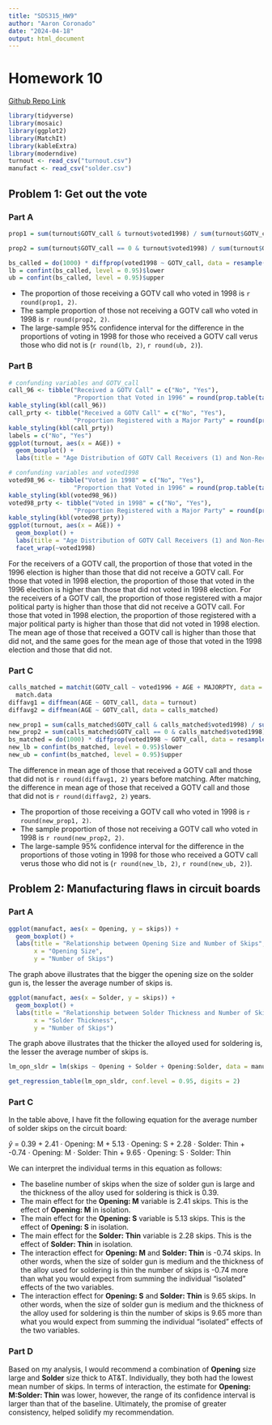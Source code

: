 ---
title: "SDS315_HW9"
author: "Aaron Coronado"
date: "2024-04-18"
output: html_document
---

# **Homework 10**

[Github Repo Link]()

```{r Setup, message = FALSE, warning = FALSE, echo = FALSE}
library(tidyverse)
library(mosaic)
library(ggplot2)
library(MatchIt)
library(kableExtra)
library(moderndive)
turnout <- read_csv("turnout.csv")
manufact <- read_csv("solder.csv")
```

## **Problem 1: Get out the vote**

### **Part A**

```{r Part 1.A, message = FALSE, warning = FALSE, echo = FALSE}
prop1 = sum(turnout$GOTV_call & turnout$voted1998) / sum(turnout$GOTV_call)

prop2 = sum(turnout$GOTV_call == 0 & turnout$voted1998) / sum(turnout$GOTV_call == 0)

bs_called = do(1000) * diffprop(voted1998 ~ GOTV_call, data = resample(turnout))
lb = confint(bs_called, level = 0.95)$lower
ub = confint(bs_called, level = 0.95)$upper
```
* The proportion of those receiving a GOTV call who voted in 1998 is `r round(prop1, 2)`.\
* The sample proportion of those not receiving a GOTV call who voted in 1998 is `r round(prop2, 2)`.\
* The large-sample 95% confidence interval for the difference in the proportions of voting in 1998 for those who received a GOTV call verus those who did not is (`r round(lb, 2)`, `r round(ub, 2)`).

### **Part B**

```{r Part 1.B, message = FALSE, warning = FALSE, echo = FALSE}
# confunding variables and GOTV_call
call_96 <- tibble("Received a GOTV Call" = c("No", "Yes"),
                  "Proportion that Voted in 1996" = round(prop.table(table(filter(turnout, GOTV_call == 1)$voted1996)), 3))
kable_styling(kbl(call_96))
call_prty <- tibble("Received a GOTV Call" = c("No", "Yes"),
                  "Proportion Registered with a Major Party" = round(prop.table(table(filter(turnout, GOTV_call == 1)$MAJORPTY)), 3))
kable_styling(kbl(call_prty))
labels = c("No", "Yes")
ggplot(turnout, aes(x = AGE)) +
  geom_boxplot() +
  labs(title = "Age Distribution of GOTV Call Receivers (1) and Non-Receivers (0)", x = "Age")

# confunding variables and voted1998
voted98_96 <- tibble("Voted in 1998" = c("No", "Yes"),
                  "Proportion that Voted in 1996" = round(prop.table(table(filter(turnout, voted1998 == 1)$voted1996)), 3))
kable_styling(kbl(voted98_96))
voted98_prty <- tibble("Voted in 1998" = c("No", "Yes"),
                  "Proportion Registered with a Major Party" = round(prop.table(table(filter(turnout, voted1998 == 1)$MAJORPTY)), 3))
kable_styling(kbl(voted98_prty))
ggplot(turnout, aes(x = AGE)) +
  geom_boxplot() +
  labs(title = "Age Distribution of GOTV Call Receivers (1) and Non-Receivers (0)", x = "Age") +
  facet_wrap(~voted1998)
```
For the receivers of a GOTV call, the proportion of those that voted in the 1996 election is higher than those that did not receive a GOTV call. For those that voted in 1998 election, the proportion of those that voted in the 1996 election is higher than those that did not voted in 1998 election. For the receivers of a GOTV call, the proportion of those registered with a major political party is higher than those that did not receive a GOTV call. For those that voted in 1998 election, the proportion of those registered with a major political party is higher than those that did not voted in 1998 election. The mean age of those that received a GOTV call is higher than those that did not, and the same goes for the mean age of those that voted in the 1998 election and those that did not.

### **Part C**

```{r Part 1.C, message = FALSE, warning = FALSE, echo = FALSE}
calls_matched = matchit(GOTV_call ~ voted1996 + AGE + MAJORPTY, data = turnout, ratio = 5) %>%
  match.data
diffavg1 = diffmean(AGE ~ GOTV_call, data = turnout)
diffavg2 = diffmean(AGE ~ GOTV_call, data = calls_matched)

new_prop1 = sum(calls_matched$GOTV_call & calls_matched$voted1998) / sum(calls_matched$GOTV_call)
new_prop2 = sum(calls_matched$GOTV_call == 0 & calls_matched$voted1998) / sum(calls_matched$GOTV_call == 0)
bs_matched = do(1000) * diffprop(voted1998 ~ GOTV_call, data = resample(calls_matched))
new_lb = confint(bs_matched, level = 0.95)$lower
new_ub = confint(bs_matched, level = 0.95)$upper
```

The difference in mean age of those that received a GOTV call and those that did not is `r round(diffavg1, 2)` years before matching. After matching, the difference in mean age of those that received a GOTV call and those that did not is `r round(diffavg2, 2)` years.\

* The proportion of those receiving a GOTV call who voted in 1998 is `r round(new_prop1, 2)`.\
* The sample proportion of those not receiving a GOTV call who voted in 1998 is `r round(new_prop2, 2)`.\
* The large-sample 95% confidence interval for the difference in the proportions of those voting in 1998 for those who received a GOTV call verus those who did not is (`r round(new_lb, 2)`, `r round(new_ub, 2)`).

## **Problem 2: Manufacturing flaws in circuit boards**

### **Part A**

```{r Part 2.A Plot 1, message = FALSE, warning = FALSE, echo = FALSE}
ggplot(manufact, aes(x = Opening, y = skips)) +
  geom_boxplot() +
  labs(title = "Relationship between Opening Size and Number of Skips",
       x = "Opening Size",
       y = "Number of Skips")
```

The graph above illustrates that the bigger the opening size on the solder gun is, the lesser the average number of skips is.

```{r Part 2.A Plot 2, message = FALSE, warning = FALSE, echo = FALSE}
ggplot(manufact, aes(x = Solder, y = skips)) +
  geom_boxplot() +
  labs(title = "Relationship between Solder Thickness and Number of Skips",
       x = "Solder Thickness",
       y = "Number of Skips")
```

The graph above illustrates that the thicker the alloyed used for soldering is, the lesser the average number of skips is.

```{r Part 2.B, message = FALSE, warning = FALSE, echo = FALSE}
lm_opn_sldr = lm(skips ~ Opening + Solder + Opening:Solder, data = manufact)

get_regression_table(lm_opn_sldr, conf.level = 0.95, digits = 2)
```

### **Part C**

In the table above, I have fit the following equation for the average number of solder skips on the circuit board:\

$\hat{y}$ = 0.39 + 2.41 $\cdot$ Opening: M + 5.13 $\cdot$ Opening: S + 2.28 $\cdot$ Solder: Thin + -0.74 $\cdot$ Opening: M $\cdot$ Solder: Thin + 9.65 $\cdot$ Opening: S $\cdot$ Solder: Thin\

We can interpret the individual terms in this equation as follows:\

* The baseline number of skips when the size of solder gun is large and the thickness of the alloy used for soldering is thick is 0.39.
* The main effect for the **Opening: M** variable is 2.41 skips. This is the effect of **Opening: M** in isolation.
* The main effect for the **Opening: S** variable is 5.13 skips. This is the effect of **Opening: S** in isolation.
* The main effect for the **Solder: Thin** variable is 2.28 skips. This is the effect of **Solder: Thin** in isolation.
* The interaction effect for **Opening: M** and **Solder: Thin** is -0.74 skips. In other words, when the size of solder gun is medium and the thickness of the alloy used for soldering is thin the number of skips is -0.74 more than what you would expect from summing the individual "isolated" effects of the two variables.
* The interaction effect for **Opening: S** and **Solder: Thin** is 9.65 skips. In other words, when the size of solder gun is medium and the thickness of the alloy used for soldering is thin the number of skips is 9.65 more than what you would expect from summing the individual "isolated" effects of the two variables.

### **Part D**

Based on my analysis, I would recommend a combination of **Opening** size large and **Solder** size thick to AT&T. Individually, they both had the lowest mean number of skips. In terms of interaction, the estimate for **Opening: M:Solder: Thin** was lower, however, the range of its confidence interval is larger than that of the baseline. Ultimately, the promise of greater consistency, helped solidify my recommendation.
